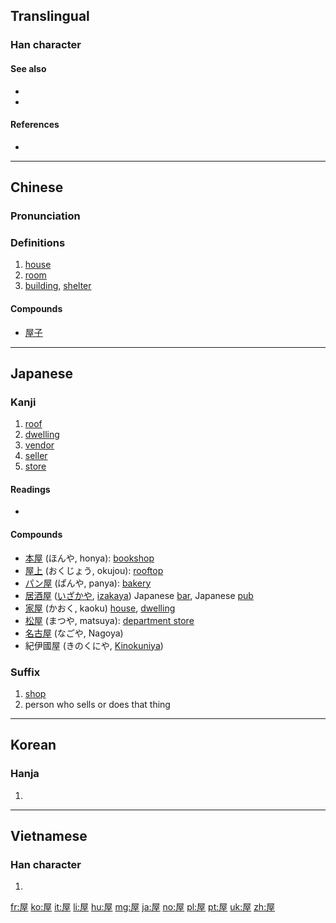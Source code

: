 {{character info/new}}
==Translingual==
{{stroke order|strokes=9}}

===Han character===
{{Han char|rn=44|rad=尸|as=06|sn=9|four=77214|canj=SMIG|ids=⿸尸至}}

====See also====
* {{l|mul|房}}
* {{l|mul|室}}

====References====
* {{Han ref|kx=0301.190|dkj=07684|dj=0598.110|hdz=20972.010|uh=5C4B|ud=23627|bh=ABCE|bd=43982}}

----

==Chinese==
{{zh-forms}}

===Pronunciation===
{{zh-pron
|m=wū
|c=nguk1,uk1
|mc=y
|oc=y
|ma=Zh-wu.ogg
|cat=n
}}

===Definitions===
# [[house]]
# [[room]]
# [[building]], [[shelter]]

====Compounds====
* [[屋子]]

----

==Japanese==

===Kanji===
{{ja-kanji|grade=3|rs=尸06}}

# [[roof]]
# [[dwelling]]
# [[vendor]]
# [[seller]]
# [[store]]

====Readings====
* {{ja-readings|on=[[おく]] (oku) , from [[をく]] (woku)|kun=[[や]] (ya), [[やね]] (yane)}}

====Compounds====
* [[本屋]] (ほんや, honya): [[bookshop]]
* [[屋上]] (おくじょう, okujou): [[rooftop]]
* [[パン屋]] (ぱんや, panya): [[bakery]]
* [[居酒屋]] ([[いざかや]], [[izakaya]]) Japanese [[bar]], Japanese [[pub]]
* [[家屋]] (かおく, kaoku) [[house]], [[dwelling]]
* [[松屋]] (まつや, matsuya): [[department store]]
* [[名古屋]] (なごや, Nagoya)
* 紀伊國屋 (きのくにや, [[w:Books_Kinokuniya|Kinokuniya]])

===Suffix===
{{ja-pos|k|suffix|hira=や|rom=ya}}

# [[shop]]
# person who sells or does that thing

----

==Korean==

===Hanja===
{{ko-hanja|hangeul=옥|rv=ok|mr=ok}}

# {{defn|lang=ko|sort=尸06}}

----

==Vietnamese==

===Han character===
{{vi-hantu|[[ốc]], [[ọc]]|rs=尸06}}

# {{defn|lang=vi|sort=尸06}}

[[fr:屋]]
[[ko:屋]]
[[it:屋]]
[[li:屋]]
[[hu:屋]]
[[mg:屋]]
[[ja:屋]]
[[no:屋]]
[[pl:屋]]
[[pt:屋]]
[[uk:屋]]
[[zh:屋]]